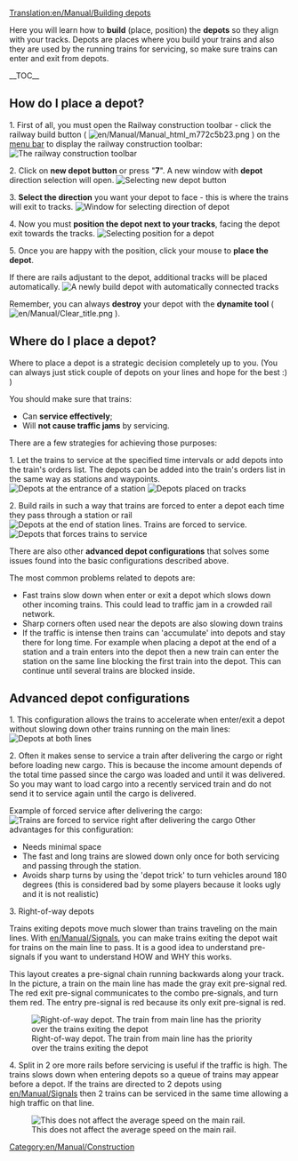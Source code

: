 [[Translation:en/Manual/Building depots]]
{{en/Manual/Tutorial/Navigation}}

Here you will learn how to '''build''' (place, position) the '''depots''' so they align with your tracks.
Depots are places where you build your trains and also they are used by the running trains for servicing, so make sure trains can enter and exit from depots.

__TOC__

== How do I place a depot? ==

1. First of all, you must open the Railway construction toolbar - click the railway build button ( [[File:en/Manual/Manual html m772c5b23.png]] ) on the [[en/Manual/Game interface#the-menu-bar|menu bar]] to display the railway construction toolbar:
[[File:en/Manual/Railroad Construction.png|none|frame|The railway construction toolbar]]

2. Click on '''new depot button''' or press "'''7'''". A new window with '''depot''' direction selection will open.
[[File:en/Manual/New depot.png|none|frame|Selecting new depot button]]

3. '''Select the direction''' you want your depot to face - this is where the trains will exit to tracks.
[[File:en/Manual/Depot direction.png|none|frame|Window for selecting direction of depot]]

4. Now you must '''position the depot next to your tracks''', facing the depot exit towards the tracks.
[[File:en/Manual/Depot position.png|none|frame|Selecting position for a depot]]

5. Once you are happy with the position, click your mouse to '''place the depot'''.

If there are rails adjustant to the depot, additional tracks will be placed automatically.
[[File:en/Manual/New depot placed.png|none|frame|A newly build depot with automatically connected tracks]]



Remember, you can always '''destroy''' your depot with the '''dynamite tool''' ( [[File:en/Manual/Clear title.png]] ).

== Where do I place a depot? ==

Where to place a depot is a strategic decision completely up to you. (You can always just stick couple of depots on your lines and hope for the best :) )

You should make sure that trains:
* Can '''service effectively''';
* Will '''not cause traffic jams''' by servicing.


There are a few strategies for achieving those purposes:

1. Let the trains to service at the specified time intervals or add depots into the train's orders list. The depots can be added into the train's orders list in the same way as stations and waypoints.
[[File:en/Manual/Depot at station entrance.png|none|frame|Depots at the entrance of a station]]
[[File:en/Manual/Depots-basic.png|none|frame|Depots placed on tracks]]

2. Build rails in such a way that trains are forced to enter a depot each time they pass through a station or rail
[[File:en/Manual/Depot end of station.png|none|frame|Depots at the end of station lines. Trains are forced to service.]]
[[File:en/Manual/Depots-forced.png|none|frame|Depots that forces trains to service]]


There are also other '''advanced depot configurations''' that solves some issues found into the basic configurations described above.

The most common problems related to depots are:
* Fast trains slow down when enter or exit a depot which slows down other incoming trains. This could lead to traffic jam in a crowded rail network.
* Sharp corners often used near the depots are also slowing down trains
* If the traffic is intense then trains can 'accumulate' into depots and stay there for long time. For example when placing a depot at the end of a station and a train enters into the depot then a new train can enter the station on the same line blocking the first train into the depot. This can continue until several trains are blocked inside.

== Advanced depot configurations ==

1. This configuration allows the trains to accelerate when enter/exit a depot without slowing down other trains running on the main lines:
[[File:en/Depot on tracks.png|none|frame|Depots at both lines]]

2. Often it makes sense to service a train after delivering the cargo or right before loading new cargo. This is because the income amount depends of the total time passed since the cargo was loaded and until it was delivered. So you may want to load cargo into a recently serviced train and do not send it to service again until the cargo is delivered.

Example of forced service after delivering the cargo:
[[File:en/Manual/Unload-then-service.png|none|frame|Trains are forced to service right after delivering the cargo]]
Other advantages for this configuration:
* Needs minimal space
* The fast and long trains are slowed down only once for both servicing and passing through the station.
* Avoids sharp turns by using the 'depot trick' to turn vehicles around 180 degrees (this is considered bad by some players because it looks ugly and it is not realistic)


3. Right-of-way depots

Trains exiting depots move much slower than trains traveling on the main lines.  With [[en/Manual/Signals]], you can make trains exiting the depot wait for trains on the main line to pass.  It is a good idea to understand pre-signals if you want to understand HOW and WHY this works.

This layout creates a pre-signal chain running backwards along your track.  In the picture, a train on the main line has made the gray exit pre-signal red.  The red exit pre-signal communicates to the combo pre-signals, and turn them red.  The entry pre-signal is red because its only exit pre-signal is red.

[[File:en/Manual/Right-of-way depot.png|none|frame|Right-of-way depot. The train from main line has the priority over the trains exiting the depot]]


4. Split in 2 ore more rails before servicing is useful if the traffic is high. The trains slows down when entering depots so a queue of trains may appear before a depot. If the trains are directed to 2 depots using [[en/Manual/Signals]] then 2 trains can be serviced in the same time allowing a high traffic on that line.

[[File:en/Manual/Split-before-servicing.png|none|frame|This does not affect the average speed on the main rail.]]

[[Category:en/Manual/Construction]]